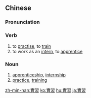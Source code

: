 {{also|实习}}
==Chinese==
{{zh-forms|s=实习}}

===Pronunciation===
{{zh-pron
|m=shíxí
|c=sat6 zaap6
|mn=si̍t-si̍p
|cat=v
}}

===Verb===
{{zh-verb}}
# to [[practise]], to [[train]]
# to work as an [[intern]], to [[apprentice]]

===Noun===
{{zh-noun}}
# [[apprenticeship]], [[internship]]
# [[practice]], [[training]]

[[zh-min-nan:實習]]
[[ko:實習]]
[[hu:實習]]
[[ja:實習]]